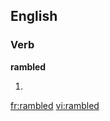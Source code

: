 ==English==

===Verb===
'''rambled'''

# {{past of|ramble}}

{{anagrams:en/abdelmr}}
[[fr:rambled]]
[[vi:rambled]]